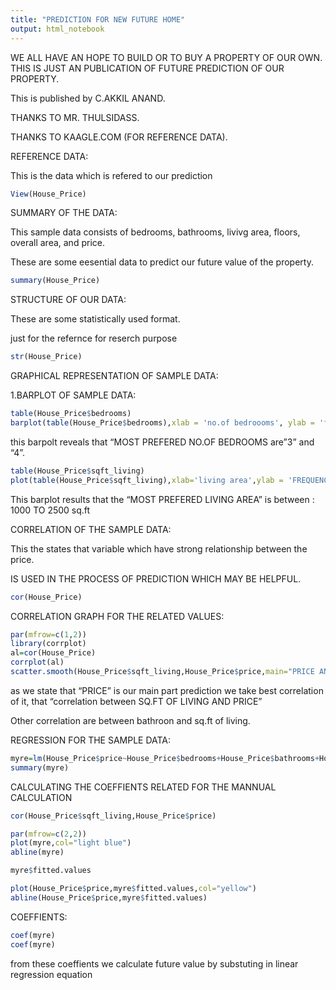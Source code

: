 ---
title: "PREDICTION FOR NEW FUTURE HOME"
output: html_notebook
---
WE ALL HAVE AN HOPE TO BUILD OR TO BUY A PROPERTY OF OUR OWN. 
THIS IS JUST AN PUBLICATION OF FUTURE PREDICTION OF OUR PROPERTY.

This is published by C.AKKIL ANAND.

THANKS TO MR. THULSIDASS.

THANKS TO KAAGLE.COM (FOR REFERENCE DATA).




REFERENCE DATA:
  
   This is the data which is refered to our prediction 
```{r}
View(House_Price)
```

SUMMARY OF THE DATA:
   
   This sample data consists of bedrooms, bathrooms,
   livivg area, floors, overall area, and price.
   
   These are some eesential data to predict our future value of the property.

```{r}
summary(House_Price)
```
 STRUCTURE OF OUR DATA:

  These are some statistically used format.
  
  just for the refernce for reserch purpose


```{r}
str(House_Price)
```


 GRAPHICAL REPRESENTATION OF SAMPLE DATA:

  1.BARPLOT OF SAMPLE DATA:


```{r}
table(House_Price$bedrooms)
barplot(table(House_Price$bedrooms),xlab = 'no.of bedroooms', ylab = 'frequency',main ='MOST PREFERED NO.OF.BEDROOM',col=c('blue','green','red','orange','yellow'))
```
this barpolt reveals that "MOST PREFERED NO.OF BEDROOMS are "3" and "4".  
                     
```{r}
table(House_Price$sqft_living)
plot(table(House_Price$sqft_living),xlab='living area',ylab = 'FREQUENCY',main = 'MOST PREFERED LIVING AREA',col=c('light green'))
```
This barplot results that the "MOST PREFERED LIVING AREA" is between : 1000 TO 2500 sq.ft
          
          
          
          
          
          
 CORRELATION OF THE SAMPLE DATA:

 This the states that variable which have strong relationship between the price.
 
 IS USED IN THE PROCESS OF PREDICTION WHICH MAY BE HELPFUL. 
```{r}
cor(House_Price)
```


CORRELATION GRAPH FOR THE RELATED VALUES:

```{r}
par(mfrow=c(1,2))
library(corrplot)
al=cor(House_Price)
corrplot(al)
scatter.smooth(House_Price$sqft_living,House_Price$price,main="PRICE AND SQ.FT LIVING",col=c("purple"))
```
 as we state that "PRICE" is our main part prediction we take best correlation of it, that "correlation between SQ.FT OF LIVING AND PRICE"
 
 
 Other correlation are between bathroon and sq.ft of living.


REGRESSION FOR THE SAMPLE DATA:

```{r}
myre=lm(House_Price$price~House_Price$bedrooms+House_Price$bathrooms+House_Price$sqft_living+House_Price$sqft_lot+House_Price$floors)
summary(myre)
```

CALCULATING THE COEFFIENTS RELATED FOR THE MANNUAL CALCULATION

```{r}
cor(House_Price$sqft_living,House_Price$price)
```

```{r}
par(mfrow=c(2,2))
plot(myre,col="light blue")
abline(myre)
```


```{r}
myre$fitted.values
```


 
```{r}
plot(House_Price$price,myre$fitted.values,col="yellow")
abline(House_Price$price,myre$fitted.values)
```


COEFFIENTS:
 
```{r}
coef(myre)
coef(myre)
```
from these coeffients we calculate future value by substuting in linear regression equation
 
 
 
 
 
 
 
 
 

 

































